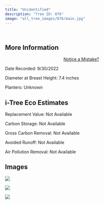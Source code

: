 ```yaml
---
title: "Unidentified"
description: "Tree ID: 076"
image: "all_tree_images/076/main.jpg"
---
```


<br>

## **More Information**
::: column-margin
<center><a class="button" href="https://forms.gle/W6f5nwYxrM33hF4f7">Notice a Mistake?</a></center>
:::


Date Recorded:  9/30/2022

Diameter at Breast Height:  7.4  inches

Planters:  Unknown

## **i-Tree Eco Estimates**


 Replacement Value: Not Available

 Carbon Storage: Not Available

 Gross Carbon Removal: Not Available

 Avoided Runoff: Not Available

 Air Pollution Removal: Not Available

## **Images**


 ![](all_tree_images/076/IMG_6585.jpg)

 ![](all_tree_images/076/IMG_6587.jpg)

 ![](all_tree_images/076/main.jpg)
